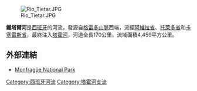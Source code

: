 [[Image:Rio_Tietar.JPG|right]]

'''鐵塔爾河'''是[[西班牙|西班牙]]的河流，發源自[[格雷多山脈|格雷多山脈]]西端，流經[[阿維拉省|阿維拉省]]、[[托萊多省|托萊多省]]和[[卡塞雷斯省|卡塞雷斯省]]，最終注入[[塔霍河|塔霍河]]，河道全長170公里，流域面積4,459平方公里。

==外部連結==
*[http://www.monfrague.org/ Monfragüe National Park]

{{coord|40|20|0|N|4|36|0|W|source:cawiki_region:ES_type:river|display=title}}

{{Spain-geo-stub}}
[[Category:西班牙河流|Category:西班牙河流]]
[[Category:塔霍河支流|Category:塔霍河支流]]